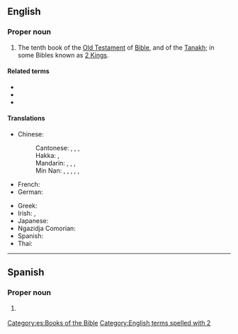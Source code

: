 ==English==
{{book of the Bible|Books of Samuel}}

===Proper noun===
{{en-proper noun}}

# {{lb|en|biblical}} The tenth book of the [[Old Testament]] of [[Bible]], and of the [[Tanakh]]; in some Bibles known as [[2 Kings]].

====Related terms====
* {{l|en|Kgs}}
* {{l|en|2 Kgs}}
* {{l|en|2 Sam.}}

====Translations====
{{trans-top|book of the Bible}}
* Chinese:
*: Cantonese: {{t|yue|撒母耳記下|sc=Hani}}, {{t|yue|撒母耳记下|tr=saat3 mou5 ji5 gei3 haa6|sc=Hani}}, {{t|yue|撒慕爾紀下|sc=Hani}}, {{t|yue|撒慕尔纪下|tr=saat3 mou6 ji5 gei2 haa6|sc=Hani}} {{qualifier|Catholic}}
*: Hakka: {{t|hak|撒母耳記下|sc=Hani}}, {{t|hak|撒母耳记下|tr=Sat-mû-ngí-ki Ha|sc=Hani}}
*: Mandarin: {{t+|cmn|撒母耳記下|sc=Hani}}, {{t+|cmn|撒母耳记下|tr=Sǎmǔ'ěrjì Xià|sc=Hani}}, {{t|cmn|撒慕爾紀下|sc=Hani}}, {{t|cmn|撒慕尔纪下|tr=Sǎmù'ěrjì Xià|sc=Hani}} {{qualifier|Catholic}}
*: Min Nan: {{t|nan|撒母耳記下卷|sc=Hani}}, {{t|nan|撒母耳记下卷|tr=Sat-bó͘-ní Kì Hā-koàn, Sat-bó͘-jí Kì Hā-koàn|sc=Hani}}, {{t|nan|撒母耳記下|sc=Hani}}, {{t|nan|撒母耳记下|tr=Sat-bó͘-ní Kì Hā, Sat-bó͘-jí Kì Hā|sc=Hani}}, {{t|nan|撒慕爾紀下}}, {{t|nan|撒慕尔纪下|tr=Sat-bō͘-ní-kí hā}} {{qualifier|Catholic}}
* French: {{t|fr|2 Samuel}}
* German: {{t|de|2 Samuel}}
{{trans-mid}}
* Greek: {{t|el|Β' Σαμουήλ}}
* Irish: {{t|ga|Dara Leabhar Shamúéil|m}}, {{t|ga|2 Samúéil|m}}
* Japanese: {{t|ja|サムエル記下|tr=samueru kige|sc=Jpan}}
* Ngazidja Comorian: {{t|zdj|2 Samweli}}
* Spanish: {{t|es|2 Samuel|m}}
* Thai: {{t|th|๒ ซามูเอล}}
{{trans-bottom}}

----

==Spanish==

===Proper noun===
{{es-proper noun|m}}

# {{lb|es|bible}} {{l|en|2 Samuel}} {{gloss|the book of the Bible}}

[[Category:es:Books of the Bible]]
[[Category:English terms spelled with 2]]